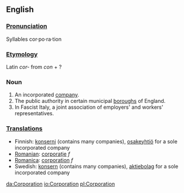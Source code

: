 ==English==
===[[Pronunciation]]===
Syllables
cor·po·ra·tion

===[[Etymology]]===
Latin ''cor-'' from ''con'' + ?
===Noun===
#An incorporated [[company]].
#The public authority in certain municipal [[boroughs]] of England.
#In Fascist Italy, a joint association of employers' and workers' representatives.
===[[Translation]]s===
*Finnish: [[konserni]] (contains many companies), [[osakeyhtiö]] for a sole incorporated company
*[[Romanian]]: [[corporaţie]] ''f''
*[[Romanica]]: [[corporation]] ''f''
*Swedish: [[konsern]] (contains many companies), [[aktiebolag]] for a sole incorporated company

[[da:Corporation]]
[[io:Corporation]]
[[pl:Corporation]]
